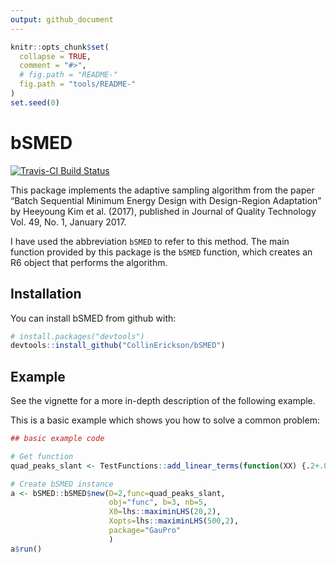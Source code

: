 ```yaml
---
output: github_document
---
```


<!-- README.md is generated from README.Rmd. Please edit that file -->

```r
knitr::opts_chunk$set(
  collapse = TRUE,
  comment = "#>",
  # fig.path = "README-"
  fig.path = "tools/README-"
)
set.seed(0)
```

# bSMED

[![Travis-CI Build Status](https://travis-ci.org/CollinErickson/bSMED.svg?branch=master)](https://travis-ci.org/CollinErickson/bSMED)

This package implements the adaptive sampling algorithm from the
paper "Batch Sequential Minimum Energy Design with Design-Region Adaptation" by
Heeyoung Kim et al. (2017), published in Journal of Quality Technology Vol. 49,
No. 1, January 2017.

I have used the abbreviation `bSMED` to refer to this method. The main function provided by this package is the `bSMED` function, which creates an R6 object that performs the algorithm.

## Installation

You can install bSMED from github with:

```r
# install.packages("devtools")
devtools::install_github("CollinErickson/bSMED")
```

## Example

See the vignette for a more in-depth description of the following example.

This is a basic example which shows you how to solve a common problem:

```r
## basic example code

# Get function
quad_peaks_slant <- TestFunctions::add_linear_terms(function(XX) {.2+.015*TestFunctions::add_zoom(TestFunctions::rastrigin, scale_low = c(.4,.4), scale_high = c(.6,.6))(XX)^.9}, coeffs = c(.02,.01))

# Create bSMED instance
a <- bSMED::bSMED$new(D=2,func=quad_peaks_slant,
                      obj="func", b=3, nb=5,
                      X0=lhs::maximinLHS(20,2),
                      Xopts=lhs::maximinLHS(500,2),
                      package="GauPro"
                      )
a$run()
```
